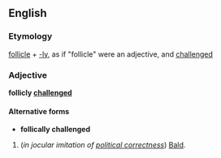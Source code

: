 ==English==
===Etymology===
[[follicle]] + [[-ly]], as if "follicle" were an adjective, and [[challenged]]

===Adjective===
'''follicly [[challenged]]'''<!--Note: do not wikify "follicly", as the word does not exist outside this phrase-->

====Alternative forms====
*'''follically challenged'''

#(''in jocular imitation of [[political correctness]]'') [[Bald]].